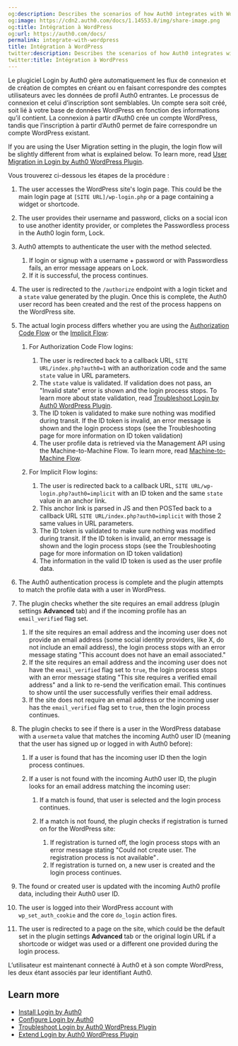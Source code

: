 ```yaml
---
og:description: Describes the scenarios of how Auth0 integrates with WordPress
og:image: https://cdn2.auth0.com/docs/1.14553.0/img/share-image.png
og:title: Intégration à WordPress
og:url: https://auth0.com/docs/
permalink: integrate-with-wordpress
title: Intégration à WordPress
twitter:description: Describes the scenarios of how Auth0 integrates with WordPress
twitter:title: Intégration à WordPress
---
```


Le plugiciel Login by Auth0 gère automatiquement les flux de connexion et de création de comptes en créant ou en faisant correspondre des comptes utilisateurs avec les données de profil Auth0 entrantes. Le processus de connexion et celui d’inscription sont semblables. Un compte sera soit créé, soit lié à votre base de données WordPress en fonction des informations qu’il contient. La connexion à partir d’Auth0 crée un compte WordPress, tandis que l’inscription à partir d’Auth0 permet de faire correspondre un compte WordPress existant.

If you are using the User Migration setting in the plugin, the login flow will be slightly different from what is explained below. To learn more, read [User Migration in Login by Auth0 WordPress Plugin](/docs/customize/integrations/cms/wordpress-plugin/user-migration-in-login-by-auth0).

Vous trouverez ci-dessous les étapes de la procédure :

1. The user accesses the WordPress site's login page. This could be the main login page at `[SITE URL]/wp-login.php` or a page containing a widget or shortcode.
2. The user provides their username and password, clicks on a social icon to use another identity provider, or completes the Passwordless process in the Auth0 login form, Lock.
3. Auth0 attempts to authenticate the user with the method selected.

   1. If login or signup with a username + password or with Passwordless fails, an error message appears on Lock.
   2. If it is successful, the process continues.
4. The user is redirected to the `/authorize` endpoint with a login ticket and a `state` value generated by the plugin. Once this is complete, the Auth0 user record has been created and the rest of the process happens on the WordPress site.
5. The actual login process differs whether you are using the [Authorization Code Flow](/docs/get-started/authentication-and-authorization-flow/authorization-code-flow) or the [Implicit Flow](/docs/authenticate/login/oidc-conformant-authentication/oidc-adoption-implicit-flow):

   1. For Authorization Code Flow logins:

      1. The user is redirected back to a callback URL, `SITE URL/index.php?auth0=1` with an authorization code and the same `state` value in URL parameters.
      2. The `state` value is validated. If validation does not pass, an "Invalid state" error is shown and the login process stops. To learn more about state validation, read [Troubleshoot Login by Auth0 WordPress Plugin](/docs/customize/integrations/cms/wordpress-plugin/troubleshoot-login-by-auth0).
      3. The ID token is validated to make sure nothing was modified during transit. If the ID token is invalid, an error message is shown and the login process stops (see the Troubleshooting page for more information on ID token validation)
      4. The user profile data is retrieved via the Management API using the Machine-to-Machine Flow. To learn more, read [Machine-to-Machine Flow](/docs/get-started/authentication-and-authorization-flow/client-credentials-flow).
   2. For Implicit Flow logins:

      1. The user is redirected back to a callback URL, `SITE URL/wp-login.php?auth0=implicit` with an ID token and the same `state` value in an anchor link.
      2. This anchor link is parsed in JS and then POSTed back to a callback URL `SITE URL/index.php?auth0=implicit` with those 2 same values in URL parameters.
      3. The ID token is validated to make sure nothing was modified during transit. If the ID token is invalid, an error message is shown and the login process stops (see the Troubleshooting page for more information on ID token validation)
      4. The information in the valid ID token is used as the user profile data.
6. The Auth0 authentication process is complete and the plugin attempts to match the profile data with a user in WordPress.
7. The plugin checks whether the site requires an email address (plugin settings **Advanced** tab) and if the incoming profile has an `email_verified` flag set.

   1. If the site requires an email address and the incoming user does not provide an email address (some social identity providers, like X, do not include an email address), the login process stops with an error message stating "This account does not have an email associated."
   2. If the site requires an email address and the incoming user does not have the `email_verified` flag set to `true`, the login process stops with an error message stating "This site requires a verified email address" and a link to re-send the verification email. This continues to show until the user successfully verifies their email address.
   3. If the site does not require an email address or the incoming user has the `email_verified` flag set to `true`, then the login process continues.
8. The plugin checks to see if there is a user in the WordPress database with a `usermeta` value that matches the incoming Auth0 user ID (meaning that the user has signed up or logged in with Auth0 before):

   1. If a user is found that has the incoming user ID then the login process continues.
   2. If a user is not found with the incoming Auth0 user ID, the plugin looks for an email address matching the incoming user:

      1. If a match is found, that user is selected and the login process continues.
      2. If a match is not found, the plugin checks if registration is turned on for the WordPress site:

         1. If registration is turned off, the login process stops with an error message stating "Could not create user. The registration process is not available"`.`
         2. If registration is turned on, a new user is created and the login process continues.
9. The found or created user is updated with the incoming Auth0 profile data, including their Auth0 user ID.
10. The user is logged into their WordPress account with `wp_set_auth_cookie` and the core `do_login` action fires.
11. The user is redirected to a page on the site, which could be the default set in the plugin settings **Advanced** tab or the original login URL if a shortcode or widget was used or a different one provided during the login process.

L’utilisateur est maintenant connecté à Auth0 et à son compte WordPress, les deux étant associés par leur identifiant Auth0.

## Learn more

* [Install Login by Auth0](/docs/customize/integrations/cms/wordpress-plugin/install-login-by-auth0)
* [Configure Login by Auth0](/docs/customize/integrations/cms/wordpress-plugin/configure-login-by-auth0)
* [Troubleshoot Login by Auth0 WordPress Plugin](/docs/customize/integrations/cms/wordpress-plugin/troubleshoot-login-by-auth0)
* [Extend Login by Auth0 WordPress Plugin](/docs/customize/integrations/cms/wordpress-plugin/extend-login-by-auth0)